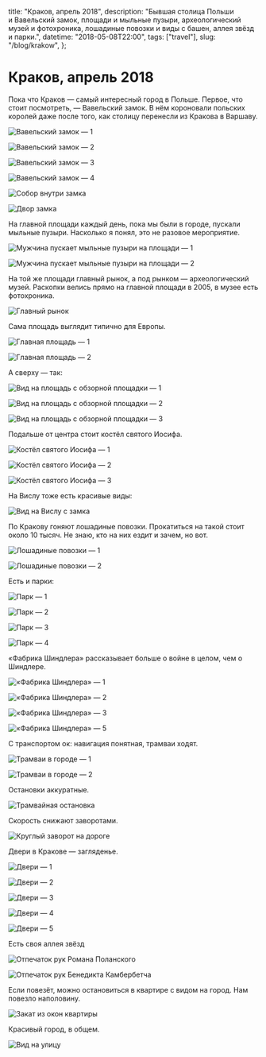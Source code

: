   title: "Краков, апрель 2018",
  description:
    "Бывшая столица Польши и Вавельский замок, площади и мыльные пузыри, археологический музей и фотохроника, лошадиные повозки и виды с башен, аллея звёзд и парки.",
  datetime: "2018-05-08T22:00",
  tags: ["travel"],
  slug: "/blog/krakow",
};

# Краков, апрель 2018

Пока что Краков — самый интересный город в Польше. Первое, что стоит посмотреть, — Вавельский замок. В нём короновали польских королей даже после того, как столицу перенесли из Кракова в Варшаву.

![Вавельский замок — 1](/img/blog/krakow/1.jpg)

![Вавельский замок — 2](/img/blog/krakow/2.jpg)

![Вавельский замок — 3](/img/blog/krakow/3.jpg)

![Вавельский замок — 4](/img/blog/krakow/4.jpg)

![Собор внутри замка](/img/blog/krakow/5.jpg)

![Двор замка](/img/blog/krakow/6.jpg)

На главной площади каждый день, пока мы были в городе, пускали мыльные пузыри. Насколько я понял, это не разовое мероприятие.

![Мужчина пускает мыльные пузыри на площади — 1](/img/blog/krakow/cover.jpg)

![Мужчина пускает мыльные пузыри на площади — 2](/img/blog/krakow/8.jpg)

На той же площади главный рынок, а под рынком — археологический музей. Раскопки велись прямо на главной площади в 2005, в музее есть фотохроника.

![Главный рынок](/img/blog/krakow/9.jpg)

Сама площадь выглядит типично для Европы.

![Главная площадь — 1](/img/blog/krakow/10.jpg)

![Главная площадь — 2](/img/blog/krakow/11.jpg)

А сверху — так:

![Вид на площадь с обзорной площадки — 1](/img/blog/krakow/12.jpg)

![Вид на площадь с обзорной площадки — 2](/img/blog/krakow/13.jpg)

![Вид на площадь с обзорной площадки — 3](/img/blog/krakow/14.jpg)

Подальше от центра стоит костёл святого Иосифа.

![Костёл святого Иосифа — 1](/img/blog/krakow/15.jpg)

![Костёл святого Иосифа — 2](/img/blog/krakow/16.jpg)

![Костёл святого Иосифа — 3](/img/blog/krakow/17.jpg)

На Вислу тоже есть красивые виды:

![Вид на Вислу с замка](/img/blog/krakow/18.jpg)

По Кракову гоняют лошадиные повозки. Прокатиться на такой стоит около 10 тысяч. Не знаю, кто на них ездит и зачем, но вот.

![Лошадиные повозки — 1](/img/blog/krakow/19.jpg)

![Лошадиные повозки — 2](/img/blog/krakow/20.jpg)

Есть и парки:

![Парк — 1](/img/blog/krakow/21.jpg)

![Парк — 2](/img/blog/krakow/22.jpg)

![Парк — 3](/img/blog/krakow/23.jpg)

![Парк — 4](/img/blog/krakow/24.jpg)

«Фабрика Шиндлера» рассказывает больше о войне в целом, чем о Шиндлере.

![«Фабрика Шиндлера» — 1](/img/blog/krakow/25.jpg)

![«Фабрика Шиндлера» — 2](/img/blog/krakow/26.jpg)

![«Фабрика Шиндлера» — 3](/img/blog/krakow/27.jpg)

![«Фабрика Шиндлера» — 5](/img/blog/krakow/29.jpg)

С транспортом ок: навигация понятная, трамваи ходят.

![Трамваи в городе — 1](/img/blog/krakow/30.jpg)

![Трамваи в городе — 2](/img/blog/krakow/31.jpg)

Остановки аккуратные.

![Трамвайная остановка](/img/blog/krakow/32.jpg)

Скорость снижают заворотами.

![Круглый заворот на дороге](/img/blog/krakow/33.jpg)

Двери в Кракове — загляденье.

![Двери — 1](/img/blog/krakow/34.jpg)

![Двери — 2](/img/blog/krakow/35.jpg)

![Двери — 3](/img/blog/krakow/36.jpg)

![Двери — 4](/img/blog/krakow/37.jpg)

![Двери — 5](/img/blog/krakow/38.jpg)

Есть своя аллея звёзд

![Отпечаток рук Романа Поланского](/img/blog/krakow/39.jpg)

![Отпечаток рук Бенедикта Камбербетча](/img/blog/krakow/40.jpg)

Если повезёт, можно остановиться в квартире с видом на город. Нам повезло наполовину.

![Закат из окон квартиры](/img/blog/krakow/41.jpg)

Красивый город, в общем.

![Вид на улицу](/img/blog/krakow/42.jpg)
